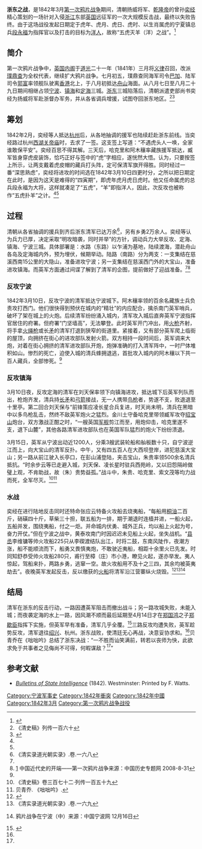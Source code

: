 {{Infobox military conflict
|conflict    = 浙东之战
|partof      = [[第一次鸦片战争|第一次鸦片战争]]
|image       = [[File:Repulse_at_Ningpo.jpg|300px]]
|caption     = 寧波城內的英軍擊退了清軍的進攻
|date        = 1842年3月10日
|place       =[[定海|定海]]、[[镇海|镇海]]和[[宁波|宁波]]
|coordinates = 
|territory   = 
|result      = 英军胜
|combatant1  = {{GBR-1801}}
*[[File:Flag_of_the_British_East_India_Company_(1801).svg|22px]] [[英属东印度公司|英属东印度公司]]
|combatant2  = [[大清|大清]]
|commander1  = [[郭富|郭富子爵]]<br />[[威廉·巴加|巴加爵士]]
|commander2  = [[奕经|奕经]] <small></small><ref name="p. 759">''Bulletins'' 1842, p. 759</ref>
|strength1   = 2000+<ref>《中国丛报》（Chinese Repository）1940年2月.第11卷.至119页</ref>
|strength2   = 30000+
|casualties1 = 战死1人<br />伤10+人<ref name="茅海建">{{cite book|author=茅海建|title=《试析中英浙东之战》|year=《档案与史学》 1998年06期}}</ref>
|casualties2 = 宁波伤亡700+<ref name="茅海建" /><br />镇海伤亡500+<ref>{{cite web |url=http://www.cnnb.com.cn/gb/node2/newspaper/nbwb/2006/12/node73181/node73201/userobject7ai1340130.html |title=存档副本 |accessdate=2014-06-23 |deadurl=yes |archiveurl=https://web.archive.org/web/20140714172504/http://www.cnnb.com.cn/gb/node2/newspaper/nbwb/2006/12/node73181/node73201/userobject7ai1340130.html |archivedate=2014-07-14 }}鸦片战争在宁波（下）来源：中国宁波网 12月16日 </ref>
|notes       = 
}}
{{Campaignbox 第一次鸦片战争}}
'''浙东之战'''，是1842年3月[[第一次鸦片战争|第一次鸦片战争]]期间，清朝扬威将军、[[乾隆帝|乾隆帝]]的曾孙[[奕经|奕经]]精心策划的一场针对入侵[[浙江|浙江]]东部[[英国|英国]]远征军的一次大规模反击战，最终以失败告终。由于这场战役发起日期定于虎年、虎月、虎日、虎时、以生肖属虎的宁夏镇总兵[[段永福|段永福]]为指挥官以及打击的目标为[[洋人|洋人]]，故称“五虎灭羊（洋）之战”。<ref name="tibet.cn">{{cite web|author=朗顿·班觉　朗顿·罗布次仁|title=《参加鸦片战争的藏族远征军》|url=http://www.tibet.cn/info/history/t20050316_18450_1.htm|publisher=中国西藏信息中心|access-date=2014-06-23|archive-date=2014-07-14|archive-url=https://web.archive.org/web/20140714142143/http://www.tibet.cn/info/history/t20050316_18450_1.htm|dead-url=no}}</ref>

==简介==
第一次鸦片战争中，[[英国内阁|英国内阁]]于[[道光|道光]]二十一年（1841年）三月将[[义律|义律]]召回，改派[[璞鼎查|璞鼎查]]为全权代表，继续扩大鸦片战争。七月初五，璞鼎查同海军司令[[巴加|巴加]]、陆军司令[[郭富|郭富]]率领舰队驶离[[香港|香港]]北上，于八月初抵达[[舟山|舟山]]海面。从八月七日至八月二十九日期间相继占领[[宁波|宁波]]、[[镇海|镇海]]和[[定海|定海]]三城。[[浙东八府|浙东]]三城陷落后，清朝派遣吏部尚书奕经为扬威将军赴浙督办军务，并从各省调兵增援，试图夺回浙东地区。<ref name="清史稿列传一百六十">《清史稿》列传一百六十</ref><ref name="cnnb-01">{{cite web|title=鸦片战争在宁波（上）|url=http://www.cnnb.com.cn/gb/node2/newspaper/nbwb/2006/12/node72147/node72165/userobject7ai1336060.html|publisher=中国宁波网|accessdate=2006年12月2日|deadurl=yes|archiveurl=https://web.archive.org/web/20140714175514/http://www.cnnb.com.cn/gb/node2/newspaper/nbwb/2006/12/node72147/node72165/userobject7ai1336060.html|archivedate=2014年7月14日}}</ref>

==筹划==
1842年2月，奕经等人抵达[[杭州|杭州]]后，从各地抽调的援军也陆续赶赴浙东前线。当奕经路过杭州[[西湖|西湖]][[关帝庙|关帝庙]]时，去求了一签。这支签上写道：“不遇虎头人一唤，全家谁敢保平安”。奕经百思不得其解。三天后，哈克里和阿木穰率藏族援军抵达，臧军皆身穿虎皮装饰，恰巧正好与签中的“虎”字相应，遂恍然大悟。认为，只要按签上所示，让两支戴着虎皮帽的藏兵打头阵，定可保清军旗开得胜。同时经过一番“深思熟虑”，奕经将进攻的时间选在1842年3月10日四更时分，之所以把日期定在此时，是因为这天是难得的“四寅期”，即虎年虎月虎日虎时。他又任命属虎的总兵段永福为大将，这样就凑足了“五虎”，“羊”即指洋人，因此，次反攻也被称作“五虎扑羊”之计。<ref name="清史稿列传一百六十" /><ref name="cnnb-01" />

==过程==
清朝从各省抽调的援兵到齐后浙东清军已达万余<ref>《清实录道光朝实录》.卷.一六八</ref>，另有乡勇2万余人。奕经等认为兵力已厚，决定采取“明攻暗袭，同时并举”的方针，调动兵力大举反攻、定海、镇海、宁波三城。具体部署是：水路（东路）以乍浦为基地，陆续渡海，潜赴舟山各岛及定海城内外，预为埋伏，候期举动。陆路（南路）分为两支：一支集结在慈溪西南15公里的大隐山，准备进攻宁波；另一支集结在慈溪西门外的大宝山，准备进攻镇海。而英军方面通过间谍了解到了清军的企图，提前做好了迎战准备。<ref name="清史稿列传一百六十" /><ref name="tqxz">[http://www.tqxz.com/lssj_readme.asp?id=175] {{Wayback|url=http://www.tqxz.com/lssj_readme.asp?id=175 |date=20200421202905 }}中国近代史的开端——第一次鸦片战争来源：中国历史专题网  2008-8-31</ref>
===反攻宁波===
1842年3月10日，反攻宁波的清军抵达宁波城下。阿木穰率领的百余名藏族士兵负责攻打西门。他们很快得到预伏在城内的“精壮”的内应配合，擒杀南门英军哨兵，破坏了架在城上的火炮。后续清军纷纷涌入城内，清军攻入城后直奔英军宁波指挥官居住的府署。但府署“门坚墙高”，无法攀登。此时英军开门冲出，用[[火枪|火枪]]齐射，将手拿[[火绳枪|火绳枪]]或长[[矛|矛]]的清军打退到狭窄的街道里。紧接着，又有部分英军爬上临街的屋顶，向拥挤在街心的进攻部队发射火箭。双方相持一段时间后，英军调来大炮，对着在街心拥挤的清军进攻部队开炮，炮弹准确的打入清军阵中，一时尸体堆积如山。惨烈的死亡，迫使入城的清兵蜂拥退逃，首批攻入城内的阿木穰以下共一百人藏兵，全部惨死。<ref name="tibet.cn" />

===反攻镇海===
3月10日夜，反攻定海的清军在刘天保率领下向镇海进攻，抵达城下后英军列队而出，枪炮齐发，清兵持[[长矛|长矛]]和[[弓箭|弓箭]]接战，无一人携带[[鸟枪|鸟枪]]者，势遂不支，败退退至十里亭。第二回合刘天保与“前锋策应凌长星合兵复进，时天尚未明，清兵在黑暗中以多鸟枪乱击，然终不敌英军炮火之猛烈。金川土守备哈克里带领臧军攻夺[[招宝山|招宝山]]炮台，双方激战正酣之时，“一艘英国[[军舰|军舰]]剪江而至，用炮仰击，哈克里遂不支，退下山麓”，其他各路清军进攻部队也在英国军队猛烈的炮火下纷纷溃退。

3月15日，英军从宁波出动近1200人，分乘3艘武装轮船和舢板数十只，自宁波逆江而上，向大宝山的清军反扑。中午，又有四五百人在大西坝登岸，进犯慈溪大宝山；另一路从前江驶入长亭口，在彭山浦登陆，夹击宝山，朱贵率领500余名清兵抵抗。“时余步云等已走避入城，刘天保、凌长星时驻兵西苑岭，又以旧怨隔岭做璧上观，不肯助战，故（朱）贵势益孤。”战斗中，朱贵、哈克里、索文茂等均力战而死，全军尽灭。<ref>《清史稿》卷三百七十二·列传一百五十九</ref><ref>贝青乔. 《咄咄吟》.</ref>

===水战===
奕经在进行陆地反击同时还特命张应云特备火攻船去烧夷船，“每船用[[桐油|桐油]]二百斤，硝磺四十斤，草柴三十担，联五船为一排，期于潮退时连樯并进，一船火起，五船并发，围绕夷船，付之一炬。并命城内伏勇、城外正兵，均以船上火起为号，奋力开仗。”但在宁波之战中，黄泰攻南门时因迟迟未见船上火起，坐失战机。“[[县丞|县丞]]李维镛等帅火攻船225只从李碶渡结队出江，时将二鼓，东南风陡作，夜潮方涨，船不能顺流而下，船勇又畏慎夷炮，不敢驶近夷船，相距十余里火已先发。时同知舒恭受帅火攻船280只，甫行至樟（庄）市小港，瞭见火起，遂亦举发。夷人惊起，驾船来扑，两路乡勇，逃窜一空。故火攻船用不及十之三四，其余均被英夷劫去”。夜晚英军发起反击，反以缴获的[[火船|火船]]将清军沿江营寨纵火烧毁。<ref>{{cite book|author=贝青乔|title=《咄咄吟》}}</ref><ref>《清实录道光朝实录》.卷.一六九</ref><ref>{{cite web |url=http://www.cnnb.com.cn/gb/node2/newspaper/nbwb/2006/12/node72687/node72696/userobject7ai1338074.html |title=存档副本 |accessdate=2014-06-23 |deadurl=yes |archiveurl=https://web.archive.org/web/20160305163518/http://www.cnnb.com.cn/gb/node2/newspaper/nbwb/2006/12/node72687/node72696/userobject7ai1338074.html |archivedate=2016-03-05 }}鸦片战争在宁波（中）来源：中国宁波网 12月16日 </ref>

==结局==
清军在浙东的反击行动，一路因遭英军阻击而撤出战斗；另一路攻城失败，未能入城；而夜袭定海的水上一路，因风潮不顺而最后延期至4月14日才在[[郑国鸿|郑国鸿]]之子[[郑歇臣|郑歇臣]]指挥下实施，但英军早有准备，清军几乎全覆。<ref>{{cite encyclopedia|author=史仲文|title=《中国全史》|volume=083卷|publisher=中国书籍出版社|isbn=9787506823616}}</ref>三路反攻均遭失败，英军趁势反攻，清军退往[[绍兴|绍兴]]、杭州。浙东战败，使清廷无心再战，决意妥协求和。<ref name="tqxz" />贝青乔在《咄咄吟》总结了浙东决战：“一不胜而讪笑满前，转若以丧师为快，此欲求免于共事者之见侮尚不可得，何暇谋敌？<ref name="贝青乔"/>”

== 参考文献 ==
{{refbegin}}
*''[http://books.google.com/books?id=ttU1AAAAMAAJ Bulletins of State Intelligence] {{Wayback|url=http://books.google.com/books?id=ttU1AAAAMAAJ |date=20140930101832 }}'' (1842). Westminster: Printed by F. Watts.
{{refend}}
{{Reflist|2}}

[[Category:宁波军事史|Category:宁波军事史]]
[[Category:1842年衝突|Category:1842年衝突]]
[[Category:1842年中國|Category:1842年中國]]
[[Category:1842年3月|Category:1842年3月]]
[[Category:第一次鸦片战争战役|Category:第一次鸦片战争战役]]